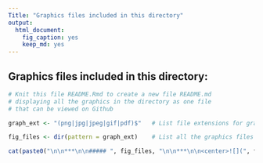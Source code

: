```yaml
---
Title: "Graphics files included in this directory"
output:
  html_document:
    fig_caption: yes
    keep_md: yes
---
```

## Graphics files included in this directory:

```r
# Knit this file README.Rmd to create a new file README.md
# displaying all the graphics in the directory as one file
# that can be viewed on Github

graph_ext <- "(png|jpg|jpeg|gif|pdf)$"   # List file extensions for graphic images

fig_files <- dir(pattern = graph_ext)    # List all the graphics files

cat(paste0("\n\n***\n\n##### ", fig_files, "\n\n***\n\n<center>![](", fig_files, ")</center>\n\n***\n\n"))
```
